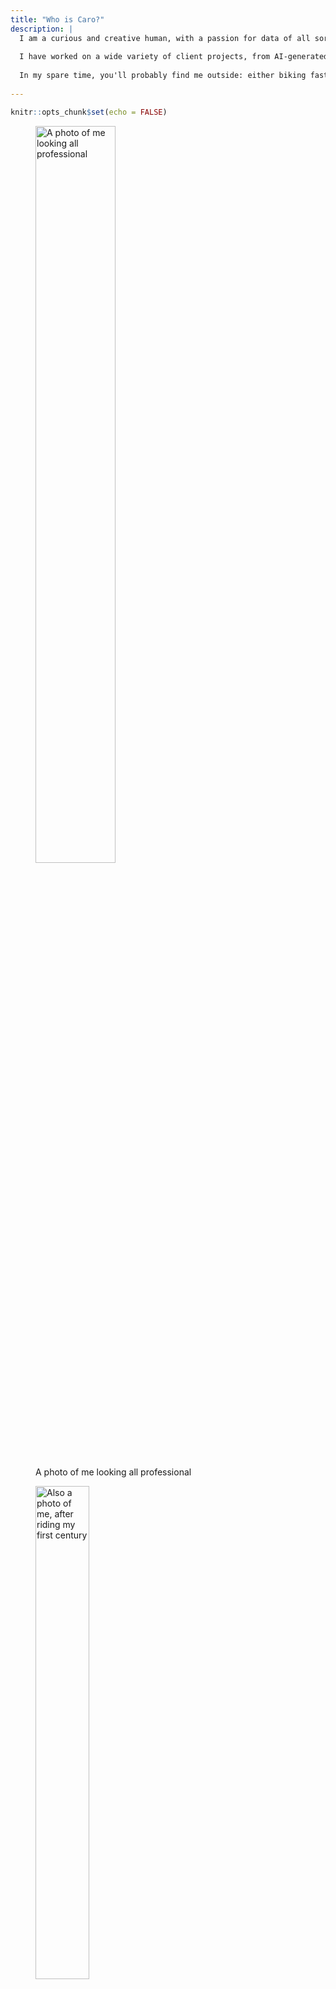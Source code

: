 ```yaml
---
title: "Who is Caro?"
description: |
  I am a curious and creative human, with a passion for data of all sorts. I love wrangling unconventional data, or using a visualization to build understanding and data literacy. 
  
  I have worked on a wide variety of client projects, from AI-generated graffiti and time series modeling to advanced analytics and data visualization. I thrive in environments where data, curiosity, creativity and rabbit holes are encouraged.
  
  In my spare time, you'll probably find me outside: either biking fast, wandering the neighborhood or playing spikeball. 
  
---
```


```r
knitr::opts_chunk$set(echo = FALSE)
```

![A photo of me looking all professional](caro-headshot.jpg){width=55%} 

![Also a photo of me, after riding my first century](caro-bike.jpg){width=45%}



```r

# this stuff is not currently working to display photos side by side like I want...it's a WIP
#knitr::include_graphics("caro-headshot.jpg")

#knitr::include_graphics("caro-bike.jpg")

```
